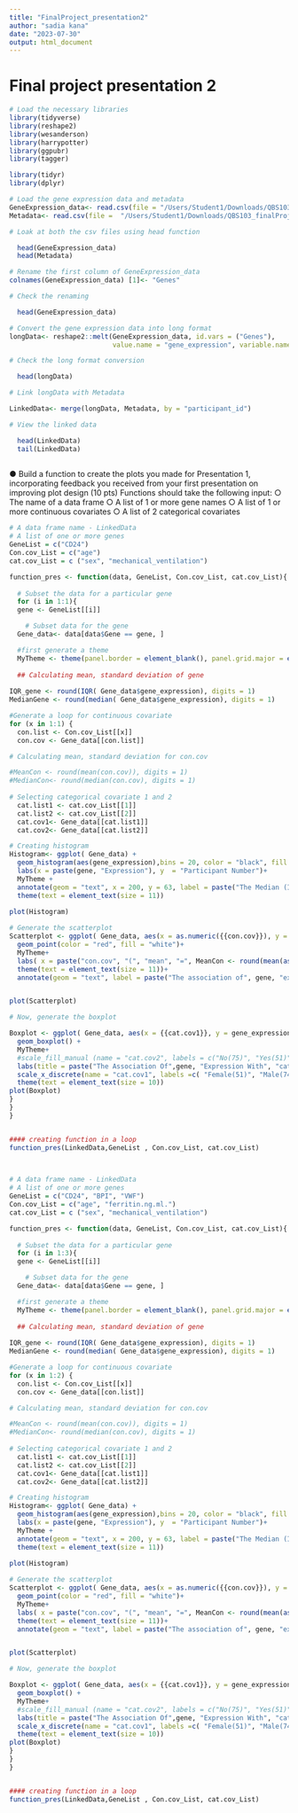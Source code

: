 ```yaml
---
title: "FinalProject_presentation2"
author: "sadia kana"
date: "2023-07-30"
output: html_document
---
```


# Final project presentation 2

```r
# Load the necessary libraries
library(tidyverse)
library(reshape2)
library(wesanderson)
library(harrypotter)
library(ggpubr)
library(tagger)

library(tidyr)
library(dplyr)

```


```r
# Load the gene expression data and metadata
GeneExpression_data<- read.csv(file = "/Users/Student1/Downloads/QBS103_finalProject_geneExpression.csv")
Metadata<- read.csv(file =  "/Users/Student1/Downloads/QBS103_finalProject_metadata.csv")

# Loak at both the csv files using head function

  head(GeneExpression_data)
  head(Metadata)
```

```r
# Rename the first column of GeneExpression_data
colnames(GeneExpression_data) [1]<- "Genes"

# Check the renaming

  head(GeneExpression_data)
```



```r
# Convert the gene expression data into long format
longData<- reshape2::melt(GeneExpression_data, id.vars = ("Genes"),
                          value.name = "gene_expression", variable.name = "participant_id")

# Check the long format conversion

  head(longData)

```

```r
# Link longData with Metadata

LinkedData<- merge(longData, Metadata, by = "participant_id")

# View the linked data

  head(LinkedData)
  tail(LinkedData)
  
```


● Build a function to create the plots you made for Presentation 1, incorporating feedback you received from your first presentation on improving plot design (10 pts)
Functions should take the following input:
○ The name of a data frame
○ A list of 1 or more gene names
○ A list of 1 or more continuous covariates
○ A list of 2 categorical covariates


```r
# A data frame name - LinkedData
# A list of one or more genes
GeneList = c("CD24")
Con.cov_List = c("age")
cat.cov_List = c ("sex", "mechanical_ventilation")

function_pres <- function(data, GeneList, Con.cov_List, cat.cov_List){
 
  # Subset the data for a particular gene
  for (i in 1:1){
  gene <- GeneList[[i]]

    # Subset data for the gene
  Gene_data<- data[data$Gene == gene, ]

  #first generate a theme
  MyTheme <- theme(panel.border = element_blank(), panel.grid.major = element_blank(), panel.grid.minor = element_blank(), axis.line = element_line(color = "black", linewidth = rel(1)), plot.background = element_rect(fill = "white"), panel.background = element_blank(), legend.key = element_rect(fill = "white"), legend.position = "right")
  
  ## Calculating mean, standard deviation of gene
  
IQR_gene <- round(IQR( Gene_data$gene_expression), digits = 1)
MedianGene <- round(median( Gene_data$gene_expression), digits = 1)

#Generate a loop for continuous covariate
for (x in 1:1) {
  con.list <- Con.cov_List[[x]]
  con.cov <- Gene_data[[con.list]]

# Calculating mean, standard deviation for con.cov

#MeanCon <- round(mean(con.cov)), digits = 1)
#MedianCon<- round(median(con.cov), digits = 1)
  
# Selecting categorical covariate 1 and 2
  cat.list1 <- cat.cov_List[[1]]
  cat.list2 <- cat.cov_List[[2]]
  cat.cov1<- Gene_data[[cat.list1]]
  cat.cov2<- Gene_data[[cat.list2]]

# Creating histogram
Histogram<- ggplot( Gene_data) +
  geom_histogram(aes(gene_expression),bins = 20, color = "black", fill = "firebrick3")+
  labs(x = paste(gene, "Expression"), y  = "Participant Number")+
  MyTheme +
  annotate(geom = "text", x = 200, y = 63, label = paste("The Median (IQR) Expression Level of", {{gene}},":", MedianGene,"(", IQR_gene,")"), color ="black", size = 4)+
  theme(text = element_text(size = 11))
  
plot(Histogram)

# Generate the scatterplot
Scatterplot <- ggplot( Gene_data, aes(x = as.numeric({{con.cov}}), y = gene_expression))+
  geom_point(color = "red", fill = "white")+
  MyTheme+
  labs( x = paste("con.cov", "(", "mean", "=", MeanCon <- round(mean(as.numeric(Gene_data$con.cov)), digits = 1),",", "median","=", MedianCon<- round(median(as.numeric(Gene_data$con.cov)), digits = 1),")"), y = paste(gene, "expression"))+
  theme(text = element_text(size = 11))+
  annotate(geom = "text", label = paste("The association of", gene, "expression and", "continous covariate"), x = 55, y = 600, size = 5)


plot(Scatterplot)

# Now, generate the boxplot

Boxplot <- ggplot( Gene_data, aes(x = {{cat.cov1}}, y = gene_expression, fill = {{cat.cov2}}))+
  geom_boxplot() +
  MyTheme+
  #scale_fill_manual (name = "cat.cov2", labels = c("No(75)", "Yes(51)"))+
  labs(title = paste("The Association Of",gene, "Expression With", "cat.cov1", "And","cat.cov2"), y = paste("gene", "Expression"))+
  scale_x_discrete(name = "cat.cov1", labels =c( "Female(51)", "Male(74)", "Unknown(1)"))+
  theme(text = element_text(size = 10))
plot(Boxplot)
}
}
}


#### creating function in a loop
function_pres(LinkedData,GeneList , Con.cov_List, cat.cov_List)

 
```

```r
# A data frame name - LinkedData
# A list of one or more genes
GeneList = c("CD24", "BPI", "VWF")
Con.cov_List = c("age", "ferritin.ng.ml.")
cat.cov_List = c ("sex", "mechanical_ventilation")

function_pres <- function(data, GeneList, Con.cov_List, cat.cov_List){
 
  # Subset the data for a particular gene
  for (i in 1:3){
  gene <- GeneList[[i]]

    # Subset data for the gene
  Gene_data<- data[data$Gene == gene, ]

  #first generate a theme
  MyTheme <- theme(panel.border = element_blank(), panel.grid.major = element_blank(), panel.grid.minor = element_blank(), axis.line = element_line(color = "black", linewidth = rel(1)), plot.background = element_rect(fill = "white"), panel.background = element_blank(), legend.key = element_rect(fill = "white"), legend.position = "right")
  
  ## Calculating mean, standard deviation of gene
  
IQR_gene <- round(IQR( Gene_data$gene_expression), digits = 1)
MedianGene <- round(median( Gene_data$gene_expression), digits = 1)

#Generate a loop for continuous covariate
for (x in 1:2) {
  con.list <- Con.cov_List[[x]]
  con.cov <- Gene_data[[con.list]]

# Calculating mean, standard deviation for con.cov

#MeanCon <- round(mean(con.cov)), digits = 1)
#MedianCon<- round(median(con.cov), digits = 1)
  
# Selecting categorical covariate 1 and 2
  cat.list1 <- cat.cov_List[[1]]
  cat.list2 <- cat.cov_List[[2]]
  cat.cov1<- Gene_data[[cat.list1]]
  cat.cov2<- Gene_data[[cat.list2]]

# Creating histogram
Histogram<- ggplot( Gene_data) +
  geom_histogram(aes(gene_expression),bins = 20, color = "black", fill = "firebrick3")+
  labs(x = paste(gene, "Expression"), y  = "Participant Number")+
  MyTheme +
  annotate(geom = "text", x = 200, y = 63, label = paste("The Median (IQR) Expression Level of", {{gene}},":", MedianGene,"(", IQR_gene,")"), color ="black", size = 4)+
  theme(text = element_text(size = 11))
  
plot(Histogram)

# Generate the scatterplot
Scatterplot <- ggplot( Gene_data, aes(x = as.numeric({{con.cov}}), y = gene_expression))+
  geom_point(color = "red", fill = "white")+
  MyTheme+
  labs( x = paste("con.cov", "(", "mean", "=", MeanCon <- round(mean(as.numeric(Gene_data$con.cov)), digits = 1),",", "median","=", MedianCon<- round(median(as.numeric(Gene_data$con.cov)), digits = 1),")"), y = paste(gene, "expression"))+
  theme(text = element_text(size = 11))+
  annotate(geom = "text", label = paste("The association of", gene, "expression and", "continous covariate"), x = 55, y = 600, size = 5)


plot(Scatterplot)

# Now, generate the boxplot

Boxplot <- ggplot( Gene_data, aes(x = {{cat.cov1}}, y = gene_expression, fill = {{cat.cov2}}))+
  geom_boxplot() +
  MyTheme+
  #scale_fill_manual (name = "cat.cov2", labels = c("No(75)", "Yes(51)"))+
  labs(title = paste("The Association Of",gene, "Expression With", "cat.cov1", "And","cat.cov2"), y = paste("gene", "Expression"))+
  scale_x_discrete(name = "cat.cov1", labels =c( "Female(51)", "Male(74)", "Unknown(1)"))+
  theme(text = element_text(size = 10))
plot(Boxplot)
}
}
}


#### creating function in a loop
function_pres(LinkedData,GeneList , Con.cov_List, cat.cov_List)

```


